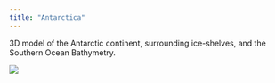 ```yaml
---
title: "Antarctica"
---
```


3D model of the Antarctic continent, surrounding ice-shelves, and the Southern Ocean Bathymetry.

![](images/antarctica.jpeg)
